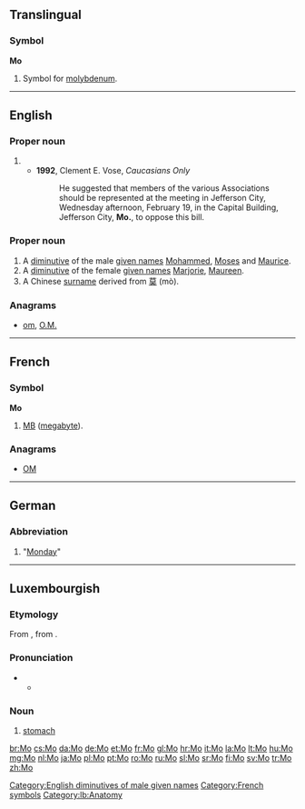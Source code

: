 {{also|Appendix:Variations of "mo"}}
==Translingual==

===Symbol===
'''Mo'''

# {{context|element symbol|lang=mul}} Symbol for [[molybdenum]].

----

==English==

===Proper noun===
{{en-proper noun|head=Mo.}}

# {{abbreviation of|Missouri|lang=en}}
#* '''1992''', Clement E. Vose, ''Caucasians Only''
#*: He suggested that members of the various Associations should be represented at the meeting in Jefferson City, Wednesday afternoon, February 19, in the Capital Building, Jefferson City, '''Mo.''', to oppose this bill.

===Proper noun===
{{en-proper noun}}

# A [[diminutive]] of the male [[given name]]s [[Mohammed]], [[Moses]] and [[Maurice]].
# A [[diminutive]] of the female [[given name]]s [[Marjorie]], [[Maureen]].
# A Chinese [[surname]] derived from [[莫]] (mò).

===Anagrams===
* [[om#English|om]], [[O.M.#English|O.M.]]

[[Category:English diminutives of male given names]]

----

==French==

===Symbol===
'''Mo'''

# {{abbreviation of|mégaoctet|lang=fr}} [[MB]] ([[megabyte]]).

===Anagrams===
* [[OM#French|OM]]

[[Category:French symbols]]

----

==German==

===Abbreviation===
{{head|de|abbreviation}}

# {{abbreviation of|Montag|lang=de}} "[[Monday]]"

----

==Luxembourgish==

===Etymology===
From {{etyl|goh|lb}} {{term|mago|lang=goh}}, from {{etyl|gem-pro|lb}} {{m|gem-pro|*magô}}.

===Pronunciation===
* {{IPA|/moː/|lang=lb}}
** {{rhymes|oː|lang=lb}}

===Noun===
{{lb-noun|m|Mee}}

# [[stomach]]

[[Category:lb:Anatomy]]

[[br:Mo]]
[[cs:Mo]]
[[da:Mo]]
[[de:Mo]]
[[et:Mo]]
[[fr:Mo]]
[[gl:Mo]]
[[hr:Mo]]
[[it:Mo]]
[[la:Mo]]
[[lt:Mo]]
[[hu:Mo]]
[[mg:Mo]]
[[nl:Mo]]
[[ja:Mo]]
[[pl:Mo]]
[[pt:Mo]]
[[ro:Mo]]
[[ru:Mo]]
[[sl:Mo]]
[[sr:Mo]]
[[fi:Mo]]
[[sv:Mo]]
[[tr:Mo]]
[[zh:Mo]]